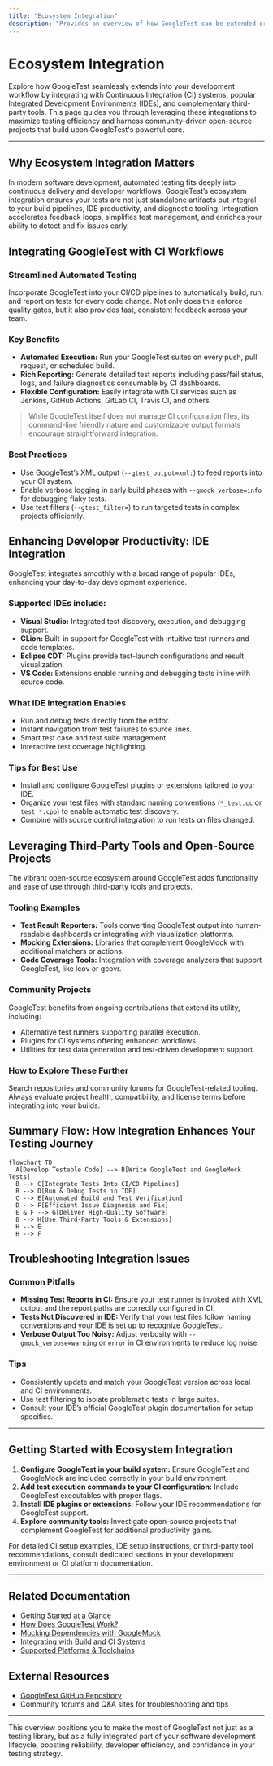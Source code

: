 ```yaml
---
title: "Ecosystem Integration"
description: "Provides an overview of how GoogleTest can be extended or integrated with CI workflows, popular IDEs, and third-party tools, as well as related open-source projects that enhance its capabilities."
---
```


# Ecosystem Integration

Explore how GoogleTest seamlessly extends into your development workflow by integrating with Continuous Integration (CI) systems, popular Integrated Development Environments (IDEs), and complementary third-party tools. This page guides you through leveraging these integrations to maximize testing efficiency and harness community-driven open-source projects that build upon GoogleTest's powerful core.

---

## Why Ecosystem Integration Matters

In modern software development, automated testing fits deeply into continuous delivery and developer workflows. GoogleTest’s ecosystem integration ensures your tests are not just standalone artifacts but integral to your build pipelines, IDE productivity, and diagnostic tooling. Integration accelerates feedback loops, simplifies test management, and enriches your ability to detect and fix issues early.

## Integrating GoogleTest with CI Workflows

### Streamlined Automated Testing
Incorporate GoogleTest into your CI/CD pipelines to automatically build, run, and report on tests for every code change. Not only does this enforce quality gates, but it also provides fast, consistent feedback across your team.

### Key Benefits
- **Automated Execution:** Run your GoogleTest suites on every push, pull request, or scheduled build.
- **Rich Reporting:** Generate detailed test reports including pass/fail status, logs, and failure diagnostics consumable by CI dashboards.
- **Flexible Configuration:** Easily integrate with CI services such as Jenkins, GitHub Actions, GitLab CI, Travis CI, and others.

> While GoogleTest itself does not manage CI configuration files, its command-line friendly nature and customizable output formats encourage straightforward integration.

### Best Practices
- Use GoogleTest’s XML output (`--gtest_output=xml:`) to feed reports into your CI system.
- Enable verbose logging in early build phases with `--gmock_verbose=info` for debugging flaky tests.
- Use test filters (`--gtest_filter=`) to run targeted tests in complex projects efficiently.

## Enhancing Developer Productivity: IDE Integration

GoogleTest integrates smoothly with a broad range of popular IDEs, enhancing your day-to-day development experience.

### Supported IDEs include:
- **Visual Studio:** Integrated test discovery, execution, and debugging support.
- **CLion:** Built-in support for GoogleTest with intuitive test runners and code templates.
- **Eclipse CDT:** Plugins provide test-launch configurations and result visualization.
- **VS Code:** Extensions enable running and debugging tests inline with source code.

### What IDE Integration Enables
- Run and debug tests directly from the editor.
- Instant navigation from test failures to source lines.
- Smart test case and test suite management.
- Interactive test coverage highlighting.

### Tips for Best Use
- Install and configure GoogleTest plugins or extensions tailored to your IDE.
- Organize your test files with standard naming conventions (`*_test.cc` or `test_*.cpp`) to enable automatic test discovery.
- Combine with source control integration to run tests on files changed.

## Leveraging Third-Party Tools and Open-Source Projects

The vibrant open-source ecosystem around GoogleTest adds functionality and ease of use through third-party tools and projects.

### Tooling Examples
- **Test Result Reporters:** Tools converting GoogleTest output into human-readable dashboards or integrating with visualization platforms.
- **Mocking Extensions:** Libraries that complement GoogleMock with additional matchers or actions.
- **Code Coverage Tools:** Integration with coverage analyzers that support GoogleTest, like lcov or gcovr.

### Community Projects
GoogleTest benefits from ongoing contributions that extend its utility, including:
- Alternative test runners supporting parallel execution.
- Plugins for CI systems offering enhanced workflows.
- Utilities for test data generation and test-driven development support.

### How to Explore These Further
Search repositories and community forums for GoogleTest-related tooling. Always evaluate project health, compatibility, and license terms before integrating into your builds.

## Summary Flow: How Integration Enhances Your Testing Journey

```mermaid
flowchart TD
  A[Develop Testable Code] --> B[Write GoogleTest and GoogleMock Tests]
  B --> C[Integrate Tests Into CI/CD Pipelines]
  B --> D[Run & Debug Tests in IDE]
  C --> E[Automated Build and Test Verification]
  D --> F[Efficient Issue Diagnosis and Fix]
  E & F --> G[Deliver High-Quality Software]
  B --> H[Use Third-Party Tools & Extensions]
  H --> E
  H --> F
```

## Troubleshooting Integration Issues

### Common Pitfalls
- **Missing Test Reports in CI:** Ensure your test runner is invoked with XML output and the report paths are correctly configured in CI.
- **Tests Not Discovered in IDE:** Verify that your test files follow naming conventions and your IDE is set up to recognize GoogleTest.
- **Verbose Output Too Noisy:** Adjust verbosity with `--gmock_verbose=warning` or `error` in CI environments to reduce log noise.

### Tips
- Consistently update and match your GoogleTest version across local and CI environments.
- Use test filtering to isolate problematic tests in large suites.
- Consult your IDE’s official GoogleTest plugin documentation for setup specifics.

---

## Getting Started with Ecosystem Integration

1. **Configure GoogleTest in your build system:** Ensure GoogleTest and GoogleMock are included correctly in your build environment.
2. **Add test execution commands to your CI configuration:** Include GoogleTest executables with proper flags.
3. **Install IDE plugins or extensions:** Follow your IDE recommendations for GoogleTest support.
4. **Explore community tools:** Investigate open-source projects that complement GoogleTest for additional productivity gains.

For detailed CI setup examples, IDE setup instructions, or third-party tool recommendations, consult dedicated sections in your development environment or CI platform documentation.

---

## Related Documentation
- [Getting Started at a Glance](overview/introduction-and-value/getting-started-glance)
- [How Does GoogleTest Work?](overview/architecture-and-core-concepts/how-googletest-works)
- [Mocking Dependencies with GoogleMock](guides/core-testing-workflows/mocking-with-googlemock)
- [Integrating with Build and CI Systems](guides/advanced-and-integrations/integrating-with-build-systems)
- [Supported Platforms & Toolchains](overview/integration-and-ecosystem/supported-platforms)

## External Resources
- [GoogleTest GitHub Repository](https://github.com/google/googletest)
- Community forums and Q&A sites for troubleshooting and tips

---

This overview positions you to make the most of GoogleTest not just as a testing library, but as a fully integrated part of your software development lifecycle, boosting reliability, developer efficiency, and confidence in your testing strategy.